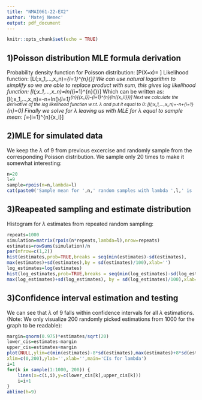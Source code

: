---
title: "NMAI061-22-EX2"
author: 'Matej Nemec'
output: pdf_document
---

```{r setup, include=FALSE}
knitr::opts_chunk$set(echo = TRUE)
```

## 1)Poisson distribution MLE formula derivation
Probability density function for Poisson distribution:
\[P(X=x)=\frac{\lambda^xe^-\lambda}{x!} \]
Likelihood function:
\[L(\lambda;x_1,...,x_n)=\prod_{i=1}^{n}{\frac{\lambda^{x_i}e^-\lambda}{x_i!}}\]
We can use natural logarithm to simplify so we are able to replace product with sum, this gives log likelihood function:
\[l(\lambda;x_1,...,x_n)=ln(\prod_{i=1}^{n}{\frac{\lambda^{x_i}e^-\lambda}{x_i!}})\]
Which can be written as:
\[l(\lambda;x_1,...,x_n)=-n\lambda+ln(\lambda)\sum_{i=1}^{n}{{x_i}}-\sum_{i=1}^{n}{ln({x_i!}})\]
Next we calculate the derivative of the log likelihood function w.r.t. $\lambda$ and put it equal to 0:
\[\frac{d}{d\lambda}l(\lambda;x_1,...,x_n)=-n+\frac{1}{\lambda}\sum_{i=1}^{n}=0\]
Finally we solve for $\lambda$ leaving us with MLE for $\lambda$ equal to sample mean:
\[\lambda=\frac{1}{n}\sum_{i=1}^{n}{x_i}\]

## 2)MLE for simulated data
We keep the $\lambda$ of 9 from previous excercise and randomly sample from the corresponding Poisson distribution. We sample only 20 times to make it somewhat interesting:
```{r}
n=20
l=9
sample=rpois(n=n,lambda=l)
cat(paste0('Sample mean for ',n,' random samples with lambda ',l,' is ',mean(sample),'.'))
```

## 3)Reapeated sampling and estimate distribution

Histogram for $\lambda$ estimates from repeated random sampling:

```{r}
repeats=1000
simulation=matrix(rpois(n*repeats,lambda=l),nrow=repeats)
estimates=rowSums(simulation)/n
par(mfrow=c(1,2))
hist(estimates,prob=TRUE,breaks = seq(min(estimates)-sd(estimates), 
max(estimates)+sd(estimates),by = sd(estimates)/100),xlab='')
log_estimates=log(estimates)
hist(log_estimates,prob=TRUE,breaks = seq(min(log_estimates)-sd(log_estimates),
max(log_estimates)+sd(log_estimates), by = sd(log_estimates)/100),xlab='',ylab = '')
```
\newpage

## 3)Confidence interval estimation and testing

We can see that $\lambda$ of 9 falls within confidence intervals for all $\lambda$ estimations.
(Note: We only visualize 200 randomly picked estimations from 1000 for the graph to be readable):

```{r}
margin=qnorm(0.975)*estimates/sqrt(20)
lower_cis=estimates-margin
upper_cis=estimates+margin
plot(NULL,ylim=c(min(estimates)-8*sd(estimates),max(estimates)+8*sd(estimates)),
xlim=c(0,200),ylab='',xlab='',main='CIs for lambda')
i=1
for(k in sample(1:1000, 200)) {
    lines(x=c(i,i),y=c(lower_cis[k],upper_cis[k]))
    i=i+1
}
abline(h=9)
```
